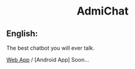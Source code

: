 <h1 align="center">AdmiChat</h1>

## English:

The best chatbot you will ever talk.

[Web App](https://admichat.xyz/) / [Android App] Soon...
